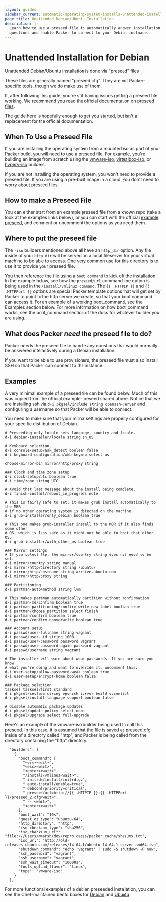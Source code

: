 ```yaml
---
layout: guides
sidebar_current: automatic-operating-system-installs-unattended-installation-debian
page_title: Unattended Debian/Ubuntu Installation
description: |-
  Learn how to use a preseed file to automatically answer installation
  questions and enable Packer to connect to your Debian instnace.
---
```


# Unattended Installation for Debian

Unattended Debian/Ubuntu installation is done via "preseed" files

These files are generally named "preseed.cfg". They are not
Packer-specific tools, though we do make use of them.

If, after following this guide, you're still having issues getting a preseed
file working, We recommend you read the official documentation on
[preseed files](https://wiki.debian.org/DebianInstaller/Preseed).

The guide here is hopefully enough to get you started, but isn't a replacement
for the official documentation.

## When To Use a Preseed File

If you are installing the operating system from a mounted iso as part of
your Packer build, you will need to use a preseed file. For example, you're
building an image from scratch using the [vmware-iso](/docs/builders/vmware-iso.html),
[virtualbox-iso](/docs/builders/virtualbox-iso.html), or
[hyperv-iso](/docs/builders/hyperv-iso.html) builders.

If you are not installing the operating system, you won't need to provide a
preseed file. If you are using a pre-built image in a cloud, you don't need to
worry about preseed files.

## How to make a Preseed File

You can either start from an example preseed file from a known repo (take a look
at the examples links below), or you can start with the official [example
preseed](https://www.debian.org/releases/stable/example-preseed.txt), and
comment or uncomment the options as you need them.

## Where to put the preseed file

The `-iso` builders mentioned above all have an `http_dir` option. Any file
inside of your `http_dir` will be served on a local fileserver for your virtual
machine to be able to access. One very common use for this directory is to use
it to provide your preseed file.

You then reference the file using a `boot_command` to kick off the installation.
In the example below, see how the `preseed/url` command line option is being
used in the `/install/vmlinuz command`. The `{{ .HTTPIP }}` and
`{{ .HTTPPort }}` options are special Packer template options that will get set
by Packer to point to the http server we create, so that your boot command can
access it. For an example of a working boot_command, see the Examples section
below. For more information on how boot_command works, see the
boot_command section of the docs for whatever builder you are using.

## What does Packer _need_ the preseed file to do?

Packer needs the preseed file to handle any questions that would normally be
answered interactively during a Debian installation.

If you want to be able to use provisioners, the preseed file must also install
SSH so that Packer can connect to the instance.

## Examples

A very minimal example of a preseed file can be found below. Much of this was
copied from the official example-preseed shared above. Notice that we are
installing ssh via `d-i pkgsel/include string openssh-server` and configuring
a username so that Packer will be able to connect.

You need to make sure that your mirror settings are properly configured for your
specific distribution of Debian.

```
# Preseeding only locale sets language, country and locale.
d-i debian-installer/locale string en_US

# Keyboard selection.
d-i console-setup/ask_detect boolean false
d-i keyboard-configuration/xkb-keymap select us

choose-mirror-bin mirror/http/proxy string

### Clock and time zone setup
d-i clock-setup/utc boolean true
d-i time/zone string UTC

# Avoid that last message about the install being complete.
d-i finish-install/reboot_in_progress note

# This is fairly safe to set, it makes grub install automatically to the MBR
# if no other operating system is detected on the machine.
d-i grub-installer/only_debian boolean true

# This one makes grub-installer install to the MBR if it also finds some other
# OS, which is less safe as it might not be able to boot that other OS.
d-i grub-installer/with_other_os boolean true

### Mirror settings
# If you select ftp, the mirror/country string does not need to be set.
d-i mirror/country string manual
d-i mirror/http/directory string /ubuntu/
d-i mirror/http/hostname string archive.ubuntu.com
d-i mirror/http/proxy string

### Partitioning
d-i partman-auto/method string lvm

# This makes partman automatically partition without confirmation.
d-i partman-md/confirm boolean true
d-i partman-partitioning/confirm_write_new_label boolean true
d-i partman/choose_partition select finish
d-i partman/confirm boolean true
d-i partman/confirm_nooverwrite boolean true

### Account setup
d-i passwd/user-fullname string vagrant
d-i passwd/user-uid string 1000
d-i passwd/user-password password vagrant
d-i passwd/user-password-again password vagrant
d-i passwd/username string vagrant

# The installer will warn about weak passwords. If you are sure you know
# what you're doing and want to override it, uncomment this.
d-i user-setup/allow-password-weak boolean true
d-i user-setup/encrypt-home boolean false

### Package selection
tasksel tasksel/first standard
d-i pkgsel/include string openssh-server build-essential
d-i pkgsel/install-language-support boolean false

# disable automatic package updates
d-i pkgsel/update-policy select none
d-i pkgsel/upgrade select full-upgrade
```

Here's an example of the vmware-iso builder being used to call this preseed.
In this case, it is assumed that the file is saved as preseed.cfg inside of a
directory called "http", and Packer is being called from the directory
containing the "http" directory.

```
  "builders": [
    {
      "boot_command": [
        "<esc><wait>",
        "<esc><wait>",
        "<enter><wait>",
        "/install/vmlinuz<wait>",
        " initrd=/install/initrd.gz",
        " auto-install/enable=true",
        " debconf/priority=critical",
        " preseed/url=http://{{ .HTTPIP }}:{{ .HTTPPort }}/preseed_2.cfg<wait>",
        " -- <wait>",
        "<enter><wait>"
      ],
      "boot_wait": "10s",
      "guest_os_type": "ubuntu-64",
      "http_directory": "http",
      "iso_checksum_type": "sha256",
      "iso_checksum_url": "file:///Users/mmarsh/dev/repro_cases/packer_cache/shasums.txt",
      "iso_url": "http://old-releases.ubuntu.com/releases/14.04.1/ubuntu-14.04.1-server-amd64.iso",
      "shutdown_command": "echo 'vagrant' | sudo -S shutdown -P now",
      "ssh_password": "vagrant",
      "ssh_username": "vagrant",
      "ssh_wait_timeout": "10000s",
      "tools_upload_flavor": "linux",
      "type": "vmware-iso"
    }
  ],
```

For more functional examples of a debian preseeded installation, you can see the
Chef-maintained bento boxes for [Debian](https://github.com/chef/bento/tree/master/packer_templates/debian)
and [Ubuntu](https://github.com/chef/bento/tree/master/packer_templates/ubuntu)
